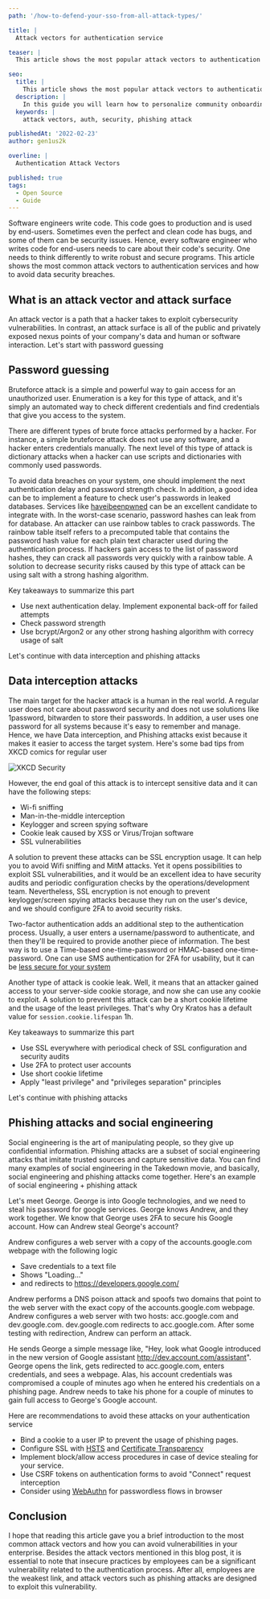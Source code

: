 ```yaml
---
path: '/how-to-defend-your-sso-from-all-attack-types/'

title: |
  Attack vectors for authentication service

teaser: |
  This article shows the most popular attack vectors to authentication service

seo:
  title: |
    This article shows the most popular attack vectors to authentication service
  description: |
    In this guide you will learn how to personalize community onboarding using a custom built Slack bot and host it on AWS Lambda for free.
  keywords: |
    attack vectors, auth, security, phishing attack

publishedAt: '2022-02-23'
author: gen1us2k

overline: |
  Authentication Attack Vectors

published: true
tags:
  - Open Source
  - Guide
---
```

Software engineers write code. This code goes to production and is used by end-users. Sometimes even the perfect and clean code has bugs, and some of them can be security issues. Hence, every software engineer who writes code for end-users needs to care about their code's security.
One needs to think differently to write robust and secure programs. This article shows the most common attack vectors to authentication services and how to avoid data security breaches.

## What is an attack vector and attack surface
An attack vector is a path that a hacker takes to exploit cybersecurity vulnerabilities. In contrast, an attack surface is all of the public and privately exposed nexus points of your company's data and human or software interaction. Let's start with password guessing

## Password guessing

Bruteforce attack is a simple and powerful way to gain access for an unauthorized user. Enumeration is a key for this type of attack, and it's simply an automated way to check different credentials and find credentials that give you access to the system.

There are different types of brute force attacks performed by a hacker. For instance, a simple bruteforce attack does not use any software, and a hacker enters credentials manually. The next level of this type of attack is dictionary attacks when a hacker can use scripts and dictionaries with commonly used passwords.

To avoid data breaches on your system, one should implement the next authentication delay and password strength check. In addition, a good idea can be to implement a feature to check user's passwords in leaked databases. Services like [haveibeenpwned](https://haveibeenpwned.com/) can be an excellent candidate to integrate with.
In the worst-case scenario, password hashes can leak from for database. An attacker can use rainbow tables to crack passwords. The rainbow table itself refers to a precomputed table that contains the password hash value for each plain text character used during the authentication process. If hackers gain access to the list of password hashes, they can crack all passwords very quickly with a rainbow table. A solution to decrease security risks caused by this type of attack can be using salt with a strong hashing algorithm.

Key takeaways to summarize this part

- Use next authentication delay. Implement exponental back-off for failed attempts
- Check password strength
- Use bcrypt/Argon2 or any other strong hashing algorithm with correcy usage of salt

Let's continue with data interception and phishing attacks

## Data interception attacks

The main target for the hacker attack is a human in the real world. A regular user does not care about password security and does not use solutions like 1password, bitwarden to store their passwords. In addition, a user uses one password for all systems because it's easy to remember and manage. Hence, we have Data interception, and Phishing attacks exist because it makes it easier to access the target system. Here's some bad tips from XKCD comics for regular user

![XKCD Security](https://www.explainxkcd.com/wiki/images/5/56/security_advice.png)

However, the end goal of this attack is to intercept sensitive data and it can have the following steps:

- Wi-fi sniffing
- Man-in-the-middle interception
- Keylogger and screen spying software
- Cookie leak caused by XSS or Virus/Trojan software
- SSL vulnerabilities

A solution to prevent these attacks can be SSL encryption usage. It can help you to avoid Wifi sniffing and MitM attacks. Yet it opens possibilities to exploit SSL vulnerabilities, and it would be an excellent idea to have security audits and periodic configuration checks by the operations/development team. Nevertheless, SSL encryption is not enough to prevent keylogger/screen spying attacks because they run on the user's device, and we should configure 2FA to avoid security risks.

Two-factor authentication adds an additional step to the authentication process. Usually, a user enters a username/password to authenticate, and then they'll be required to provide another piece of information. The best way is to use a Time-based one-time-password or HMAC-based one-time-password. One can use SMS authentication for 2FA for usability, but it can be [less secure for your system](https://securityboulevard.com/2021/12/why-using-sms-authentication-for-2fa-is-not-secure/)

Another type of attack is cookie leak. Well, it means that an attacker gained access to your server-side cookie storage, and now she can use any cookie to exploit. A solution to prevent this attack can be a short cookie lifetime and the usage of the least privileges. That's why Ory Kratos has a default value for `session.cookie.lifespan` 1h.

Key takeaways to summarize this part

- Use SSL everywhere with periodical check of SSL configuration and security audits
- Use 2FA to protect user accounts
- Use short cookie lifetime
- Apply "least privilege" and "privileges separation" principles

Let's continue with phishing attacks

## Phishing attacks and social engineering

Social engineering is the art of manipulating people, so they give up confidential information. Phishing attacks are a subset of social engineering attacks that imitate trusted sources and capture sensitive data. You can find many examples of social engineering in the Takedown movie, and basically, social engineering and phishing attacks come together. Here's an example of social engineering + phishing attack

Let's meet George. George is into Google technologies, and we need to steal his password for google services. George knows Andrew, and they work together. We know that George uses 2FA to secure his Google account. How can Andrew steal George's account?

Andrew configures a web server with a copy of the accounts.google.com webpage with the following logic

- Save credentials to a text file
- Shows "Loading..."
- and redirects to https://developers.google.com/

Andrew performs a DNS poison attack and spoofs two domains that point to the web server with the exact copy of the accounts.google.com webpage.
Andrew configures a web server with two hosts: acc.google.com and dev.google.com. dev.google.com redirects to acc.google.com. After some testing with redirection, Andrew can perform an attack.

He sends George a simple message like, "Hey, look what Google introduced in the new version of Google assistant http://dev.account.com/assistant". George opens the link, gets redirected to acc.google.com, enters credentials, and sees a webpage. Alas, his account credentials was compromised a couple of minutes ago when he entered his credentials on a phishing page. Andrew needs to take his phone for a couple of minutes to gain full access to George's Google account.

Here are recommendations to avoid these attacks on your authentication service

- Bind a cookie to a user IP to prevent the usage of phishing pages.
- Configure SSL with [HSTS](https://en.wikipedia.org/wiki/HTTP_Strict_Transport_Security) and [Certificate Transparency](https://developer.mozilla.org/en-US/docs/Web/Security/Certificate_Transparency)
- Implement block/allow access procedures in case of device stealing for your service.
- Use CSRF tokens on authentication forms to avoid "Connect" request interception
- Consider using [WebAuthn](https://webauthn.io/) for passwordless flows in browser

## Conclusion

I hope that reading this article gave you a brief introduction to the most common attack vectors and how you can avoid vulnerabilities in your enterprise. Besides the attack vectors mentioned in this blog post, it is essential to note that insecure practices by employees can be a significant vulnerability related to the authentication process. After all, employees are the weakest link, and attack vectors such as phishing attacks are designed to exploit this vulnerability.
